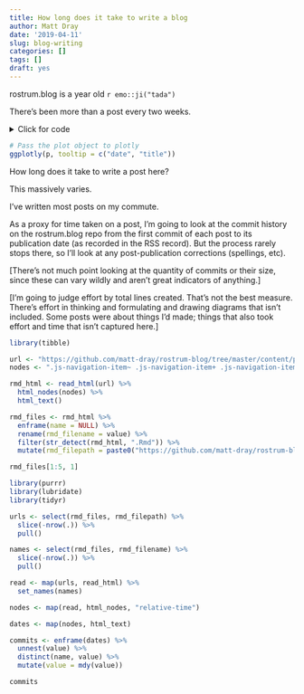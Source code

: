 ```yaml
---
title: How long does it take to write a blog
author: Matt Dray
date: '2019-04-11'
slug: blog-writing
categories: []
tags: []
draft: yes
---
```


rostrum.blog is a year old `r emo::ji("tada")`

There’s been more than a post every two weeks.

<details><summary>Click for code</summary>
```r
# Load packages
library(dplyr)  # data manipulation
library(rvest)  # web scrape
library(stringr)  # string manipulation
library(lubridate)  # deal with dates
library(ggplot2)  # plots
library(plotly)  # interactive plots

# Scrape the rostrum.blog home page
html <- read_html("https://rostrum.blog/")

# Extract the post titles
title <- html %>%
  html_nodes(".archive-item-link") %>%
  html_text()

# Extract the post dates
date <- html %>%
  html_nodes(".archive-item-date") %>%
  html_text() %>%
  str_replace_all("\n|[:space:]", "")

# Dataframe of titles and dates
posts <- tibble(title = title, date = date)

# Create plot object
p <- posts %>%
  mutate(
    date = ymd(date),  # to space out the points by date
    count = 1  # dummy to indicate a post was made
  ) %>% 
  ggplot(aes(x = date, y = count, label = title)) +
  geom_point(color = "#1D8016") +
  theme_void() +  # strip plot elements
  theme(panel.grid = element_blank())  # to stop plotly rendering grid

# Pass the plot object to plotly (actually performed outside this ccode chunk)
# ggplotly(p)
```
</details>

```r
# Pass the plot object to plotly
ggplotly(p, tooltip = c("date", "title"))
```
How long does it take to write a post here?

This massively varies.

I’ve written most posts on my commute.

As a proxy for time taken on a post, I’m going to look at the commit history on the rostrum.blog repo from the first commit of each post to its publication date (as recorded in the RSS record). But the process rarely stops there, so I’ll look at any post-publication corrections (spellings, etc).

[There's not much point looking at the quantity of commits or their size, since these can vary wildly and aren't great indicators of anything.] 

[I’m going to judge effort by total lines created. That’s not the best measure. There’s effort in thinking and formulating and drawing diagrams that isn’t included. Some posts were about things I’d made; things that also took effort and time that isn’t captured here.]

```r
library(tibble)

url <- "https://github.com/matt-dray/rostrum-blog/tree/master/content/post"
nodes <- ".js-navigation-item~ .js-navigation-item+ .js-navigation-item .js-navigation-open"

rmd_html <- read_html(url) %>% 
  html_nodes(nodes) %>% 
  html_text()

rmd_files <- rmd_html %>% 
  enframe(name = NULL) %>%
  rename(rmd_filename = value) %>% 
  filter(str_detect(rmd_html, ".Rmd")) %>% 
  mutate(rmd_filepath = paste0("https://github.com/matt-dray/rostrum-blog/commits/master/content/post/", rmd_filename))

rmd_files[1:5, 1]
```



```r
library(purrr)
library(lubridate)
library(tidyr)

urls <- select(rmd_files, rmd_filepath) %>%
  slice(-nrow(.)) %>% 
  pull()

names <- select(rmd_files, rmd_filename) %>%
  slice(-nrow(.)) %>% 
  pull()

read <- map(urls, read_html) %>%
  set_names(names)

nodes <- map(read, html_nodes, "relative-time")

dates <- map(nodes, html_text)

commits <- enframe(dates) %>%
  unnest(value) %>%
  distinct(name, value) %>%
  mutate(value = mdy(value))

commits
```

